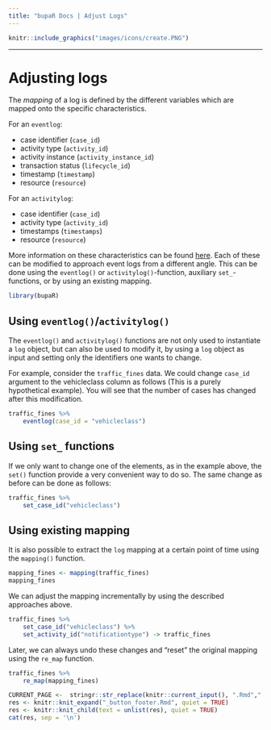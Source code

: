 ```yaml
---
title: "bupaR Docs | Adjust Logs"
---
```


```r
knitr::include_graphics("images/icons/create.PNG")
```

***

# Adjusting logs

The _mapping_ of a log is defined by the different variables which are mapped onto the specific characteristics.

For an `eventlog`:

*	case identifier (`case_id`)
*	activity type (`activity_id`)
*	activity instance (`activity_instance_id`)
*	transaction status (`lifecycle_id`) 
* 	timestamp (`timestamp`)
*	resource (`resource`)

For an `activitylog`:

*	case identifier (`case_id`)
*	activity type (`activity_id`)
* 	timestamps (`timestamps`)
*	resource (`resource`)

More information on these characteristics can be found [here](http://bupar.net/creating_eventlogs.html). Each of these can be modified to approach event logs from a different angle. This can be done using the `eventlog()` or `activitylog()`-function, auxiliary  `set_`-functions, or by using an existing mapping.

```r
library(bupaR)
```


## Using `eventlog()`/`activitylog()` 

The `eventlog()` and `activitylog()` functions are not only used to instantiate a `log` object, but can also be used to modify it, by using a `log` object as input and setting only the identifiers one wants to change. 

For example, consider the `traffic_fines` data. We could change `case_id` argument to the vehicleclass column as follows (This is a purely hypothetical example). You will see that the number of cases has changed after this modification. 

```r
traffic_fines %>%
	eventlog(case_id = "vehicleclass")
```

## Using `set_` functions

If we only want to change one of the elements, as in the example above, the `set()` function provide a very convenient way to do so. The same change as before can be done as follows:

```r
traffic_fines %>%
	set_case_id("vehicleclass")
```

## Using existing mapping

It is also possible to extract the `log` mapping at a certain point of time using the `mapping()` function.

```r
mapping_fines <- mapping(traffic_fines)
mapping_fines
```

We can adjust the mapping incrementally by using the described approaches above.

```r
traffic_fines %>%
	set_case_id("vehicleclass") %>%
	set_activity_id("notificationtype") -> traffic_fines
```

Later, we can always undo these changes and "reset" the original mapping using the `re_map` function. 

```r
traffic_fines %>%
	re_map(mapping_fines)
```

```r
CURRENT_PAGE <-  stringr::str_replace(knitr::current_input(), ".Rmd",".html")
res <- knitr::knit_expand("_button_footer.Rmd", quiet = TRUE)
res <- knitr::knit_child(text = unlist(res), quiet = TRUE)
cat(res, sep = '\n')
```
